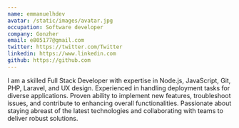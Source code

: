 ```yaml
---
name: emmanuelhdev
avatar: /static/images/avatar.jpg
occupation: Software developer
company: Gonzher
email: e805177@gmail.com
twitter: https://twitter.com/Twitter
linkedin: https://www.linkedin.com
github: https://github.com
---
```


I am a skilled Full Stack Developer with expertise in Node.js, JavaScript, Git, PHP, Laravel, and UX design. Experienced in handling deployment tasks for diverse applications. Proven ability to implement new features, troubleshoot issues, and contribute to enhancing overall functionalities. Passionate about staying abreast of the latest technologies and collaborating with teams to deliver robust solutions.


